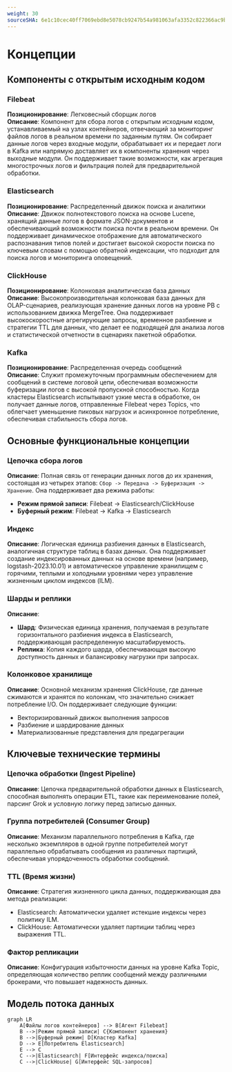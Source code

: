 ```yaml
---
weight: 30
sourceSHA: 6e1c10cec40ff7069ebd8e5078cb9247b54a981063afa3352c822366ac9bf0e0
---
```


# Концепции

## Компоненты с открытым исходным кодом

### Filebeat

**Позиционирование**: Легковесный сборщик логов  
**Описание**: Компонент для сбора логов с открытым исходным кодом, устанавливаемый на узлах контейнеров, отвечающий за мониторинг файлов логов в реальном времени по заданным путям. Он собирает данные логов через входные модули, обрабатывает их и передает логи в Kafka или напрямую доставляет их в компоненты хранения через выходные модули. Он поддерживает такие возможности, как агрегация многострочных логов и фильтрация полей для предварительной обработки.

### Elasticsearch

**Позиционирование**: Распределенный движок поиска и аналитики  
**Описание**: Движок полнотекстового поиска на основе Lucene, хранящий данные логов в формате JSON-документов и обеспечивающий возможности поиска почти в реальном времени. Он поддерживает динамическое отображение для автоматического распознавания типов полей и достигает высокой скорости поиска по ключевым словам с помощью обратной индексации, что подходит для поиска логов и мониторинга оповещений.

### ClickHouse

**Позиционирование**: Колонковая аналитическая база данных  
**Описание**: Высокопроизводительная колонковая база данных для OLAP-сценариев, реализующая хранение данных логов на уровне PB с использованием движка MergeTree. Она поддерживает высокоскоростные агрегирующие запросы, временное разбиение и стратегии TTL для данных, что делает ее подходящей для анализа логов и статистической отчетности в сценариях пакетной обработки.

### Kafka

**Позиционирование**: Распределенная очередь сообщений  
**Описание**: Служит промежуточным программным обеспечением для сообщений в системе логовой цепи, обеспечивая возможности буферизации логов с высокой пропускной способностью. Когда кластеры Elasticsearch испытывают узкие места в обработке, он получает данные логов, отправленные Filebeat через Topics, что облегчает уменьшение пиковых нагрузок и асинхронное потребление, обеспечивая стабильность сбора логов.

## Основные функциональные концепции

### Цепочка сбора логов

**Описание**: Полная связь от генерации данных логов до их хранения, состоящая из четырех этапов: `Сбор -> Передача -> Буферизация -> Хранение`. Она поддерживает два режима работы:

- **Режим прямой записи**: Filebeat → Elasticsearch/ClickHouse
- **Буферный режим**: Filebeat → Kafka → Elasticsearch

### Индекс

**Описание**: Логическая единица разбиения данных в Elasticsearch, аналогичная структуре таблиц в базах данных. Она поддерживает создание индексированных данных на основе времени (например, logstash-2023.10.01) и автоматическое управление хранилищем с горячими, теплыми и холодными уровнями через управление жизненным циклом индексов (ILM).

### Шарды и реплики

**Описание**:

- **Шард**: Физическая единица хранения, получаемая в результате горизонтального разбиения индекса в Elasticsearch, поддерживающая распределенную масштабируемость.
- **Реплика**: Копия каждого шарда, обеспечивающая высокую доступность данных и балансировку нагрузки при запросах.

### Колонковое хранилище

**Описание**: Основной механизм хранения ClickHouse, где данные сжимаются и хранятся по колонкам, что значительно снижает потребление I/O. Он поддерживает следующие функции:

- Векторизированный движок выполнения запросов
- Разбиение и шардирование данных
- Материализованные представления для предагрегации

## Ключевые технические термины

### Цепочка обработки (Ingest Pipeline)

**Описание**: Цепочка предварительной обработки данных в Elasticsearch, способная выполнять операции ETL, такие как переименование полей, парсинг Grok и условную логику перед записью данных.

### Группа потребителей (Consumer Group)

**Описание**: Механизм параллельного потребления в Kafka, где несколько экземпляров в одной группе потребителей могут параллельно обрабатывать сообщения из различных партиций, обеспечивая упорядоченность обработки сообщений.

### TTL (Время жизни)

**Описание**: Стратегия жизненного цикла данных, поддерживающая два метода реализации:

- Elasticsearch: Автоматически удаляет истекшие индексы через политику ILM.
- ClickHouse: Автоматически удаляет партиции таблиц через выражения TTL.

### Фактор репликации

**Описание**: Конфигурация избыточности данных на уровне Kafka Topic, определяющая количество реплик сообщений между различными брокерами, что повышает надежность данных.

## Модель потока данных

```mermaid
graph LR
    A[Файлы логов контейнеров] --> B[Агент Filebeat]
    B -->|Режим прямой записи| C{Компонент хранения}
    B -->|Буферный режим| D[Кластер Kafka]
    D --> E[Потребитель Elasticsearch]
    E --> C
    C -->|Elasticsearch| F[Интерфейс индекса/поиска]
    C -->|ClickHouse| G[Интерфейс SQL-запросов]
```
